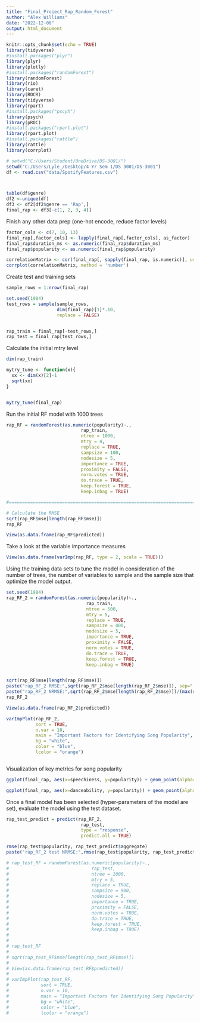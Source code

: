 ---
title: "Final_Project_Rap_Random_Forest"
author: "Alex Williams"
date: "2022-12-08"
output: html_document
---

```{r setup, include=FALSE}
knitr::opts_chunk$set(echo = TRUE)
library(tidyverse)
#install.packages("plyr")
library(plyr)
library(plotly)
#install.packages("randomForest")
library(randomForest)
library(rio)
library(caret)
library(ROCR)
library(tidyverse)
library(rpart)
#install.packages("pscyh")
library(psych)
library(pROC)
#install.packages("rpart.plot")
library(rpart.plot)
#install.packages("rattle")
library(rattle)
library(corrplot)
```


```{r}
# setwd("C:/Users/Student/OneDrive/DS-3001/")
setwd("C:/Users/Lyle_/Desktop/4 Yr Sem 1/DS 3001/DS-3001")
df <- read.csv("data/SpotifyFeatures.csv")



table(df$genre)
df2 <-unique(df)
df3 <- df2[df2$genre == 'Rap',]
final_rap <- df3[-c(1, 2, 3, 4)]

```


Finish any other data prep (one-hot encode, reduce factor levels)
```{r}

factor_cols <- c(7, 10, 13)
final_rap[,factor_cols] <- lapply(final_rap[,factor_cols], as_factor)
final_rap$duration_ms <- as.numeric(final_rap$duration_ms)
final_rap$popularity <- as.numeric(final_rap$popularity)

correlationMatrix <- cor(final_rap[, sapply(final_rap, is.numeric)], use = "complete.obs", method="pearson")
corrplot(correlationMatrix, method = 'number')

```

Create test and training sets 
```{r}

sample_rows = 1:nrow(final_rap)

set.seed(1984) 
test_rows = sample(sample_rows,
                   dim(final_rap)[1]*.10,
                   replace = FALSE)


rap_train = final_rap[-test_rows,]
rap_test = final_rap[test_rows,]

```

Calculate the initial mtry level 
```{r}

dim(rap_train)

mytry_tune <- function(x){
  xx <- dim(x)[2]-1
  sqrt(xx)
}


mytry_tune(final_rap)

```

Run the initial RF model with 1000 trees 
```{r}

rap_RF = randomForest(as.numeric(popularity)~.,      
                            rap_train,
                            ntree = 1000, 
                            mtry = 4,
                            replace = TRUE,
                            sampsize = 100,
                            nodesize = 5,
                            importance = TRUE,
                            proximity = FALSE,
                            norm.votes = TRUE,
                            do.trace = TRUE,
                            keep.forest = TRUE,
                            keep.inbag = TRUE)

#==================================================================================

# Calculate the RMSE
sqrt(rap_RF$mse[length(rap_RF$mse)])
rap_RF

View(as.data.frame(rap_RF$predicted))

```

Take a look at the variable importance measures
```{r}

View(as.data.frame(varImp(rap_RF, type = 2, scale = TRUE)))

```

Using the training data sets to tune the model in consideration of the number of trees, the number of variables to sample and the sample size that optimize the model output. 
```{r}
set.seed(1984)	
rap_RF_2 = randomForest(as.numeric(popularity)~.,
                              rap_train,
                              ntree = 500,
                              mtry = 5,
                              replace = TRUE,
                              sampsize = 400,
                              nodesize = 5,
                              importance = TRUE,
                              proximity = FALSE,
                              norm.votes = TRUE,
                              do.trace = TRUE,
                              keep.forest = TRUE,
                              keep.inbag = TRUE) 


sqrt(rap_RF$mse[length(rap_RF$mse)])
paste("rap_RF_2 RMSE:",sqrt(rap_RF_2$mse[length(rap_RF_2$mse)]), sep=" ")
paste("rap_RF_2 NRMSE:",sqrt(rap_RF_2$mse[length(rap_RF_2$mse)])/(max(rap_train$popularity)- min(rap_train$popularity)), sep=" ")
rap_RF_2

View(as.data.frame(rap_RF_2$predicted))

varImpPlot(rap_RF_2,
           sort = TRUE,
           n.var = 10,
           main = "Important Factors for Identifying Song Popularity",
           bg = "white",
           color = "blue",
           lcolor = "orange")



```

Visualization of key metrics for song popularity
```{r}
ggplot(final_rap, aes(x=speechiness, y=popularity)) + geom_point(alpha=.1) + geom_smooth(method="lm", formula=y~x, se=T) + labs(title = "Song Popularity by 'Speechiness'") 

ggplot(final_rap, aes(x=danceability, y=popularity)) + geom_point(alpha=.1) + geom_smooth(method="lm", formula=y~x, se=T) + labs(title = "Song Popularity by 'Danceability'")

```

Once a final model has been selected (hyper-parameters of the model are set), evaluate the model using the test dataset. 
```{r}
rap_test_predict = predict(rap_RF_2,      
                            rap_test,      
                            type = "response",   
                            predict.all = TRUE)

rmse(rap_test$popularity, rap_test_predict$aggregate)
paste("rap_RF_2 test NRMSE:",rmse(rap_test$popularity, rap_test_predict$aggregate)/(max(rap_test$popularity)- min(rap_test$popularity)), sep=" ")

# rap_test_RF = randomForest(as.numeric(popularity)~.,
#                               rap_test,
#                               ntree = 1000,
#                               mtry = 5,
#                               replace = TRUE,
#                               sampsize = 900,
#                               nodesize = 5,
#                               importance = TRUE,
#                               proximity = FALSE,
#                               norm.votes = TRUE,
#                               do.trace = TRUE,
#                               keep.forest = TRUE,
#                               keep.inbag = TRUE)  
# 
# 
# rap_test_RF
# 
# sqrt(rap_test_RF$mse[length(rap_test_RF$mse)])
# 
# View(as.data.frame(rap_test_RF$predicted))
# 
# varImpPlot(rap_test_RF,
#            sort = TRUE,
#            n.var = 10,
#            main = "Important Factors for Identifying Song Popularity",
#            bg = "white",
#            color = "blue",
#            lcolor = "orange")

```